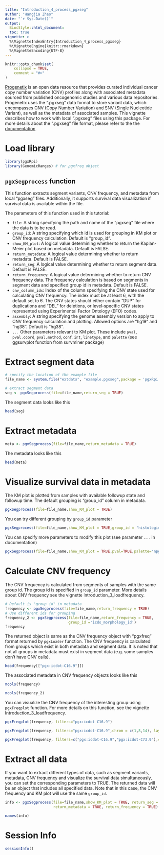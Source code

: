 ```yaml
---
title: "Introduction_4_process_pgxseg"
author: "Hangjia Zhao"
date: "`r Sys.Date()`"
output: 
  BiocStyle::html_document:
  toc: true
vignette: >
  %\VignetteIndexEntry{Introduction_4_process_pgxseg}
  %\VignetteEngine{knitr::rmarkdown}
  %\VignetteEncoding{UTF-8}
---
```


```r
knitr::opts_chunk$set(
    collapse = TRUE,
    comment = "#>"
)
```

[Progenetix](https://progenetix.org/) is an open data resource that provides curated individual cancer copy number variation (CNV) profiles along with associated metadata sourced from published oncogenomic studies and various data repositories. Progenetix uses the ".pgxseg" data format to store variant data, which encompasses CNV (Copy Number Variation) and SNV (Single Nucleotide Variant), as well as the metadata of associated samples. This vignette describes how to work with local ".pgxseg" files using this package. For more details about the ".pgxseg" file format, please refer to the the [documentation](https://docs.progenetix.org/file-formats/?h=.pgxseg#pgxseg-sample-variant-files).

# Load library 

```r
library(pgxRpi)
library(GenomicRanges) # for pgxfreq object
```

## `pgxSegprocess` function 

This function extracts segment variants, CNV frequency, and metadata from local "pgxseg" files. Additionally, it supports survival data visualization if survival data is available within the file.

The parameters of this function used in this tutorial:

* `file`: A string specifying the path and name of the "pgxseg" file where the data is to be read. 
* `group_id`: A string specifying which id is used for grouping in KM plot or CNV frequency calculation. Default is "group_id".
* `show_KM_plot`: A logical value determining whether to return the Kaplan-Meier plot based on metadata. Default is FALSE.
* `return_metadata`: A logical value determining whether to return metadata. Default is FALSE.
* `return_seg`: A logical value determining whether to return segment data. Default is FALSE.
* `return_frequency`: A logical value determining whether to return CNV frequency data. The frequency calculation is based on segments in segment data and specified group id in metadata. Default is FALSE.
* `cnv_column_idx`: Index of the column specifying the CNV state used for calculating CNV frequency. The index must be at least 6, with the default set to 6. The CNV states should either contain "DUP" for duplications and "DEL" for deletions, or level-specific CNV states represented using Experimental Factor Ontology (EFO) codes.
* `assembly`: A string specifying the genome assembly version to apply to CNV frequency calculation and plotting. Allowed options are "hg19" and "hg38". Default is "hg38".
* `...` Other parameters relevant to KM plot. These include `pval`, `pval.coord`, `pval.method`, `conf.int`, `linetype`, and `palette` (see ggsurvplot function from survminer package)

# Extract segment data 

```r
# specify the location of the example file
file_name <- system.file("extdata", "example.pgxseg",package = 'pgxRpi')

# extract segment data
seg <- pgxSegprocess(file=file_name,return_seg = TRUE)
```

The segment data looks like this

```r
head(seg)
```

# Extract metadata 

```r
meta <- pgxSegprocess(file=file_name,return_metadata = TRUE)
```

The metadata looks like this

```r
head(meta)
```

# Visualize survival data in metadata 

The KM plot is plotted from samples with available followup state and followup time. The default grouping is "group_id" column in metadata.

```r
pgxSegprocess(file=file_name,show_KM_plot = TRUE)
```

You can try different grouping by `group_id` parameter

```r
pgxSegprocess(file=file_name,show_KM_plot = TRUE,group_id = 'histological_diagnosis_id')
```

You can specify more parameters to modify this plot (see parameter `...` in documentation)

```r
pgxSegprocess(file=file_name,show_KM_plot = TRUE,pval=TRUE,palette='npg')
```

# Calculate CNV frequency 

The CNV frequency is calculated from segments of samples with the same group id. The group id is specified in `group_id` parameter. More details about CNV frequency see the vignette Introduction_3_loadfrequency.  

```r
# Default is "group_id" in metadata
frequency <- pgxSegprocess(file=file_name,return_frequency = TRUE) 
# Use different ids for grouping
frequency_2 <- pgxSegprocess(file=file_name,return_frequency = TRUE, 
                             group_id ='icdo_morphology_id')
frequency
```

The returned object is same as the CNV frequency object with "pgxfreq" format returned by `pgxLoader` function. The CNV frequency is calculated from groups which exist in both metadata and segment data. It is noted that not all groups in metadata must exist in segment data (e.g. some samples don't have CNV calls).

```r
head(frequency[["pgx:icdot-C16.9"]])
```

The associated metadata in CNV frequency objects looks like this 

```r
mcols(frequency)
```

```r
mcols(frequency_2)
```

You can visualize the CNV frequency of the interesting group using `pgxFreqplot` function. For more details on this function, see the vignette Introduction_3_loadfrequency.

```r
pgxFreqplot(frequency, filters="pgx:icdot-C16.9")
```

```r
pgxFreqplot(frequency, filters="pgx:icdot-C16.9",chrom = c(1,8,14), layout = c(3,1))
```

```r
pgxFreqplot(frequency, filters=c("pgx:icdot-C16.9","pgx:icdot-C73.9"),circos = TRUE)
```

# Extract all data 

If you want to extract different types of data, such as segment variants, metadata, CNV frequency and visualize the survival data simultaneously, you can set the corresponding parameters to TRUE. The returned data will be an object that includes all specified data. Note that in this case, the CNV frequency and KM plot will use the same `group_id`.

```r
info <- pgxSegprocess(file=file_name,show_KM_plot = TRUE, return_seg = TRUE, 
                      return_metadata = TRUE, return_frequency = TRUE)
```

```r
names(info)
```

# Session Info

```r
sessionInfo()
```



